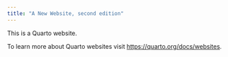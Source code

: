 ```yaml
---
title: "A New Website, second edition"
---
```


This is a Quarto website.

To learn more about Quarto websites visit <https://quarto.org/docs/websites>.
